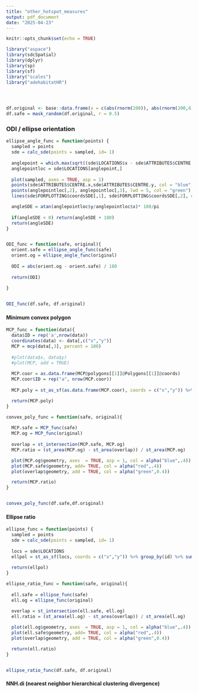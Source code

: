 ---
title: "other_hotspot_measures"
output: pdf_document
date: "2025-04-23"
---

```{r setup, include=FALSE}
knitr::opts_chunk$set(echo = TRUE)
```
 
```{r}
library("aspace")
library(sdcSpatial)
library(dplyr)
library(sp)
library(sf)
library("scales")
library("adehabitatHR")




df.original <- base::data.frame(x = c(abs(rnorm(200)), abs(rnorm(200,4))), y = c(abs(rnorm(200)), abs(rnorm(200,4))))
df.safe = mask_random(df.original, r = 0.5)
```

 
### ODI / ellipse orientation
```{r}
ellipse_angle_func = function(points) {
  sampled = points
  sde = calc_sde(points = sampled, id= 1)
  
  anglepoint = which.max(sqrt((sde$LOCATIONS$x - sde$ATTRIBUTES$CENTRE.x)^2 +  (sde$LOCATIONS$y - sde$ATTRIBUTES$CENTRE.y)^2))
  anglepointloc = sde$LOCATIONS[anglepoint,]
  
  plot(sampled, axes = TRUE, asp = 1)
  points(sde$ATTRIBUTES$CENTRE.x,sde$ATTRIBUTES$CENTRE.y, col = "blue", pch = 20, lwd = 5)
  points(anglepointloc[,2], anglepointloc[,3], lwd = 5, col = "green")
  lines(sde$FORPLOTTING$coordsSDE[,1], sde$FORPLOTTING$coordsSDE[,2], col = "red")

  angleSDE = atan(anglepointloc$y/anglepointloc$x)* 180/pi
  
  if(angleSDE < 0) return(angleSDE + 180)
  return(angleSDE)
}


ODI_func = function(safe, original){
  orient.safe = ellipse_angle_func(safe)
  orient.og = ellipse_angle_func(original)
  
  ODI = abs(orient.og - orient.safe) / 180
  
  return(ODI)
  
}


ODI_func(df.safe, df.original)


```

 
#### Minimum convex polygon
```{r}

MCP_func = function(data){
  data$ID = rep('a',nrow(data))
  coordinates(data) <- data[,c("x","y")]
  MCP = mcp(data[,3], percent = 100)
  
  #plot(data$x, data$y)
  #plot(MCP, add = TRUE)
  
  MCP.coor = as.data.frame(MCP@polygons[[1]]@Polygons[[1]]@coords)
  MCP.coor$ID = rep("a", nrow(MCP.coor))
  
  MCP.poly = st_as_sf(as.data.frame(MCP.coor), coords = c("x","y")) %>% group_by(ID) %>% summarise(geometry = st_combine(geometry)) %>% st_cast("POLYGON")

  return(MCP.poly)
}

convex_poly_func = function(safe, original){
  
  MCP.safe = MCP_func(safe)
  MCP.og = MCP_func(original)
    
  overlap = st_intersection(MCP.safe, MCP.og)
  MCP.ratio = (st_area(MCP.og) - st_area(overlap)) / st_area(MCP.og)

  plot(MCP.og$geometry, axes  = TRUE, asp = 1, col = alpha("blue",.4))
  plot(MCP.safe$geometry, add= TRUE, col = alpha("red",.4))
  plot(overlap$geometry, add = TRUE, col = alpha("green",0.4))

  return(MCP.ratio)
}


convex_poly_func(df.safe,df.original)


```


#### Ellipse ratio
```{r}
ellipse_func = function(points) {
  sampled = points
  sde = calc_sde(points = sampled, id= 1)
  
  locs = sde$LOCATIONS
  ellpol = st_as_sf(locs, coords = c("x","y")) %>% group_by(id) %>% summarise(geometry = st_combine(geometry)) %>% st_cast("POLYGON")
  
  return(ellpol)
}

ellipse_ratio_func = function(safe, original){
  
  ell.safe = ellipse_func(safe)
  ell.og = ellipse_func(original)
    
  overlap = st_intersection(ell.safe, ell.og)
  ell.ratio = (st_area(ell.og) - st_area(overlap)) / st_area(ell.og)

  plot(ell.og$geometry, axes  = TRUE, asp = 1, col = alpha("blue",.4))
  plot(ell.safe$geometry, add= TRUE, col = alpha("red",.4))
  plot(overlap$geometry, add = TRUE, col = alpha("green",0.4))

  return(ell.ratio)
}


ellipse_ratio_func(df.safe, df.original)


```


#### NNH.di (nearest neighbor hierarchical clustering divergence)






















